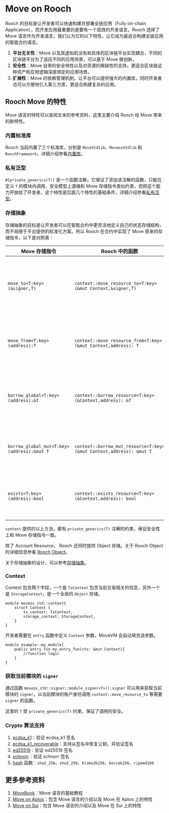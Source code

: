 # Move on Rooch

Rooch 的目标是让开发者可以快速构建并部署全链应用（Fully on-chain Application），而开发应用最重要的是要有一个高效的开发语言。Rooch 选择了 Move 语言作为开发语言，我们认为它的以下特性，让它成为最适合构建全链应用的智能合约语言。

1. **平台无关性**：Move 以及其虚拟机没有和具体的区块链平台实现耦合，不同的区块链平台为了适应不同的应用场景，可以基于 Move 做创新。
2. **安全性**：Move 自带的安全特性以及对资源的稀缺性的支持，更适合区块链这种资产和应用逻辑深度绑定的应用场景。
3. **扩展性**：Move 的依赖管理机制，让平台可以提供强大的内置库，同时开发者也可以方便地引入第三方库，更适合构建复杂的应用。

## Rooch Move 的特性

Move 语言的特性可以查阅文末的参考资料，这里主要介绍 Rooch 给 Move 带来的新特性。

### 内置标准库

Rooch 当前内置了三个标准库，分别是 `MoveStdlib`、`MoveosStdlib` 和 `RoochFramework`，详细介绍参看[内置库](./built-in-library.zh-CN.mdx)。

### 私有泛型

`#[private_generics(T)]` 是一个函数注解，它保证了添加该注解的函数，只能在定义 `T` 的模块内调用，安全模型上遵循和 Move 存储指令类似约束，但把这个能力开放给了开发者。这个特性是后面几个特性的基础条件，详细介绍参看[私有泛型](../../../build/rooch-framework/private-generics.zh-CN.mdx)。 

### 存储抽象

存储抽象的目标是让开发者可以在智能合约中更灵活地定义自己的状态存储结构，而不局限于平台提供的标准化方案。所以 Rooch 在合约中实现了 Move 原来的存储指令，以下是对照表：

| Move 存储指令                              | Rooch 中的函数                                                                   | 说明                                                |
|--------------------------------------------|----------------------------------------------------------------------------------|-----------------------------------------------------|
| `move_to<T:key>(&signer,T)`                | `context::move_resource_to<T:key>(&mut Context,&signer,T)`          | 将 `T` 类型的资源存储在 `signer` 的用户状态空间内。 |
| `move_from<T:key>(address):T`              | `context::move_resource_from<T:key>(&mut Context,address): T`       | 将 `T` 类型的资源从用户状态空间中取出来。           |
| `borrow_global<T:key>(address):&T`         | `context::borrow_resource<T:key>(&Context,address): &T`             | 从用户空间中读取 `T` 类型的的不可变引用。           |
| `borrow_global_mut<T:key>(address):&mut T` | `context::borrow_mut_resource<T:key>(&mut Context,address): &mut T` | 从用户空间中读取 `T` 类型的的可变引用。             |
| `exists<T:key>(address):bool`              | `context::exists_resource<T:key>(&Context,address): bool`           | 判断用户空间中是否存在 `T` 类型的资源。             |

`context` 提供的以上方法，都有 `private_generics(T)` 注解的约束，保证安全性上和 Move 存储指令一致。

除了 Account Resource， Rooch 还同时提供 Object 存储。关于 Rooch Object 的详细信息参看 [Rooch Object](../objects/object.zh-CN.mdx)。

关于存储抽象的设计，可以参考[存储抽象](../objects/storage-abstraction.zh-CN.mdx)。

### Context

Context 包含两个字段，一个是 `TxContext` 包含当前交易相关的信息，另外一个是 `StorageContext`，是一个全局的 `Object` 存储。

```move
module moveos_std::context{
    struct Context {
        tx_context: TxContext,
        storage_context: StorageContext,
    }
}
```

开发者需要在 `entry` 函数中定义 `Context` 参数，MoveVM 会自动填充该参数。

```move
module example::my_module{
    public entry fun my_entry_fun(ctx: &mut Context){
        //function logic
    }
}
```

### 获取当前模块的 `signer`

通过函数 `moveos_std::signer::module_signer<T>():signer` 可以用来获取当前模块的 `signer`，以当前模块的账户身份调用 `context::move_resource_to` 等需要 `signer` 的函数。

这里的 `T` 受 `private_generics(T)` 约束，保证了调用的安全。

### Crypto 算法支持

1. [ecdsa_k1](https://github.com/rooch-network/rooch/blob/main/frameworks/rooch-framework/doc/ecdsa_k1.md)：验证 ecdsa_k1 签名
2. [ecdsa_k1_recoverable](https://github.com/rooch-network/rooch/blob/main/frameworks/rooch-framework/doc/ecdsa_k1_recoverable.md)：支持从签名中恢复公钥，并验证签名
3. [ed25519](https://github.com/rooch-network/rooch/blob/main/frameworks/rooch-framework/doc/ed25519.md)：验证 ed25519 签名
4. [schnorr](https://github.com/rooch-network/rooch/blob/main/frameworks/rooch-framework/doc/schnorr.md)：验证 schnorr 签名
5. [hash](https://github.com/rooch-network/rooch/blob/main/frameworks/rooch-framework/doc/hash.md) 函数：`sha2_256`、`sha3_256`、`blake2b256`、`keccak256`、`ripemd160` 

## 更多参考资料

1. [MoveBook](https://move-language.github.io/move/)：Move 语言的基础教程
2. [Move on Aptos](https://aptos.dev/move/move-on-aptos/)：包含 Move 语言的介绍以及 Move 在 Aptos 上的特性
3. [Move on Sui](https://docs.sui.io/learn/why-move)：包含 Move 语言的介绍以及 Move 在 Sui 上的特性
